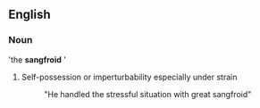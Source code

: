 ==English==

=== Noun===
'the '''sangfroid''' '

# Self-possession or imperturbability especially under strain
#: "He handled the stressful situation with great sangfroid"